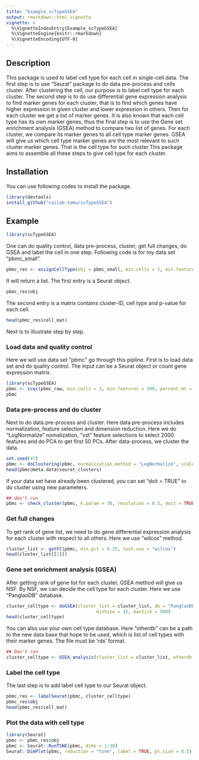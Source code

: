 ```yaml
---
title: "Example_scTypeGSEA"
output: rmarkdown::html_vignette
vignette: >
  %\VignetteIndexEntry{Example_scTypeGSEA}
  %\VignetteEngine{knitr::rmarkdown}
  %\VignetteEncoding{UTF-8}
---
```


## Description

This package is used to label cell type for each cell in single-cell data. The first step is to use “Seurat” package to do data pre-process and cells cluster. After clustering the cell, our purpose is to label cell type for each cluster. The second step is to do use differential gene expression analysis to find marker genes for each cluster, that is to find which genes have higher expression in given cluster and lower expression in others. Then for each cluster we get a list of marker genes. It is also known that each cell type has its own marker genes, thus the final step is to use the Gene set enrichment analysis (GSEA) method to compare two list of genes. For each cluster, we compare its marker genes to all cell type marker genes. GSEA will give us which cell type marker genes are the most relevant to such cluster marker genes. That is the cell type for such cluster.This package aims to assemble all these steps to give cell type for each cluster.

## Installation

You can use following codes to install the package.

```r
library(devtools)
install_github("cailab-tamu/scTypeGSEA")
```

## Example
```r
library(scTypeGSEA)
```

One can do quality control, data pre-process, cluster, get full changes, do GSEA and label the cell in one step. Following code is for toy data set "pbmc_small".
```r
pbmc_res <- assignCellType(obj = pbmc_small, min.cells = 1, min.features = 10, nfeatures = 100, npcs = 10, dims = 1:10, k.param = 5, resolution = 0.75, min.pct = 0.25, test.use = "MAST", minSize = 5)
```

It will return a list. The first entry is a Seurat object.
```r
pbmc_res$obj
```

The second entry is a matrix contains cluster-ID, cell type and p-value for each cell.
```r
head(pbmc_res$cell_mat)
```

Next is to illustrate step by step.

### Load data and quality control
Here we will use data set "pbmc" go through this pipline. First is to load data set and do quality control. The input can be a Seurat object or count gene expression matrix.
```r
library(scTypeGSEA)
pbmc <- scqc(pbmc_raw, min.cells = 3, min.features = 200, percent.mt = 5)
pbmc
```

### Data pre-process and do cluster
Next to do data pre-process and cluster. Here data pre-process includes normalization, feature selection and dimension reduction. Here we do “LogNormalize” nomalization, "vst" feature selections to select 2000 features and do PCA to get first 50 PCs. After data-process, we cluster the data.
```r
set.seed(47)
pbmc <- doClustering(pbmc, normalization.method = "LogNormalize", scale.factor = 10000, selection.method = "vst", nfeatures = 2000, npcs = 50, dims = 1:50, k.param = 20, resolution = 0.5)
head(pbmc@meta.data$seurat_clusters)
```

If your data set have already been clustered, you can set "doit = TRUE" to do cluster using new parameters.
```r
## don't run
pbmc <- check_cluster(pbmc, k.param = 30, resolution = 0.5, doit = TRUE)
```

### Get full changes
To get rank of gene list, we need to do gene differential expression analysis for each cluster with respect to all others. Here we use "wilcox" method.
```r
cluster_list <- getFC(pbmc, min.pct = 0.25, test.use = "wilcox")
head(cluster_list[[1]])
```

### Gene set enrichment analysis (GSEA)
After getting rank of gene list for each cluster, GSEA method will give us NSF. By NSF, we can decide the cell type for each cluster. Here we use "PanglaoDB" database.
```r
cluster_celltype <- doGSEA(cluster_list = cluster_list, db = "PanglaoDB_list",
                                  minSize = 15, maxSize = 500)
head(cluster_celltype)
```

You can also use your own cell type database. Here "otherdb" can be a path to the new data base that hope to be used, which is list of cell types with their marker genes. The file must be 'rds' format.
```r
## Don't run
cluster_celltype <- GSEA_analysis(cluster_list = cluster_list, otherdb = "path/to/your/rdsfile")
```

### Label the cell type
The last step is to add label cell type to our Seurat object.
```r
pbmc_res <- labelSeurat(pbmc, cluster_celltype)
pbmc_res$obj
head(pbmc_res$cell_mat)
```

### Plot the data with cell type

```r
library(Seurat)
pbmc <- pbmc_res$obj
pbmc <- Seurat::RunTSNE(pbmc, dims = 1:30)
Seurat::DimPlot(pbmc, reduction = "tsne", label = TRUE, pt.size = 0.5) + NoLegend()
```
